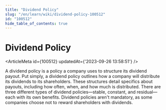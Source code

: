 ```yaml
---
title: "Dividend Policy"
slug: "/en/learn/wiki/dividend-policy-100512"
id: "100512"
hide_table_of_contents: true
---
```



# Dividend Policy

<ArticleMeta id={100512} updatedAt={'2023-09-26 13:58:51'} />
<div className='border-solid border-b border-t-0 my-4 border-[var(--ifm-color-gray-300)]' />

A dividend policy is a policy a company uses to structure its dividend payout. Put simply, a dividend policy outlines how a company will distribute its dividends to its shareholders. These structures detail specifics about payouts, including how often, when, and how much is distributed. There are three different types of dividend policies—stable, constant, and residual—each with its own benefits. Dividend policies aren't mandatory, as some companies choose not to reward shareholders with dividends.
